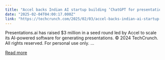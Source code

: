 ```yaml
---
title: "Accel backs Indian AI startup building ‘ChatGPT for presentations’"
date: "2025-02-04T04:00:17.000Z"
link: "https://techcrunch.com/2025/02/03/accel-backs-indian-ai-startup-building-chatgpt-for-presentations/"
---
```


Presentations.ai has raised $3 million in a seed round led by Accel to scale its AI-powered software for generating presentations.
© 2024 TechCrunch. All rights reserved. For personal use only.
...

[Read more](https://techcrunch.com/2025/02/03/accel-backs-indian-ai-startup-building-chatgpt-for-presentations/)
